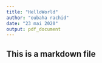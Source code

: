 ```yaml
---
title: "HelloWorld"
author: "oubaha rachid"
date: "23 mai 2020"
output: pdf_document
---
```

## This is a markdown file

